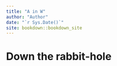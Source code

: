 ```yaml
--- 
title: "A in W"
author: "Author"
date: "`r Sys.Date()`"
site: bookdown::bookdown_site
---
```


# Down the rabbit-hole

